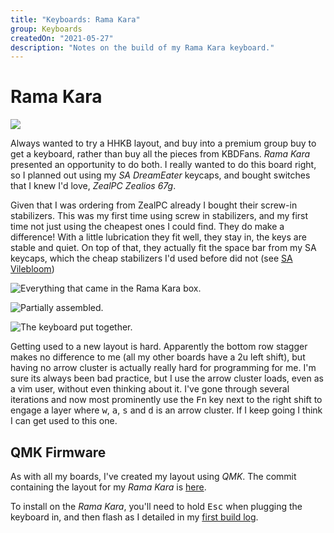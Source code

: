 ```yaml
---
title: "Keyboards: Rama Kara"
group: Keyboards
createdOn: "2021-05-27"
description: "Notes on the build of my Rama Kara keyboard."
---
```


# Rama Kara

![](flickr://51154422707)

Always wanted to try a HHKB layout, and buy into a premium group buy to get a keyboard, rather than buy all the pieces from KBDFans. _Rama Kara_ presented an opportunity to do both. I really wanted to do this board right, so I planned out using my _SA DreamEater_ keycaps, and bought switches that I knew I'd love, _ZealPC Zealios 67g_.

Given that I was ordering from ZealPC already I bought their screw-in stabilizers. This was my first time using screw in stabilizers, and my first time not just using the cheapest ones I could find. They do make a difference! With a little lubrication they fit well, they stay in, the keys are stable and quiet. On top of that, they actually fit the space bar from my SA keycaps, which the cheap stabilizers I'd used before did not (see [SA Vilebloom](/keyboard/sa-vilebloom))

![](flickr://51155878094 "Everything that came in the Rama Kara box.")

![](flickr://51156200705 "Partially assembled.")

![](flickr://51155878829 "The keyboard put together.")

Getting used to a new layout is hard. Apparently the bottom row stagger makes no difference to me (all my other boards have a 2u left shift), but having no arrow cluster is actually really hard for programming for me. I'm sure its always been bad practice, but I use the arrow cluster loads, even as a vim user, without even thinking about it. I've gone through several iterations and now most prominently use the <kbd>Fn</kbd> key next to the right shift to engage a layer where <kbd>w</kbd>, <kbd>a</kbd>, <kbd>s</kbd> and <kbd>d</kbd> is an arrow cluster. If I keep going I think I can get used to this one.

## QMK Firmware

As with all my boards, I've created my layout using _QMK_. The commit containing the layout for my _Rama Kara_ is [here](https://github.com/mjwbenton/qmk_firmware/commit/21217a02fd3d806ecf6b29acd979e5089011e0e6).

To install on the _Rama Kara_, you'll need to hold <kbd>Esc</kbd> when plugging the keyboard in, and then flash as I detailed in my [first build log](/keyboard/first-build).
